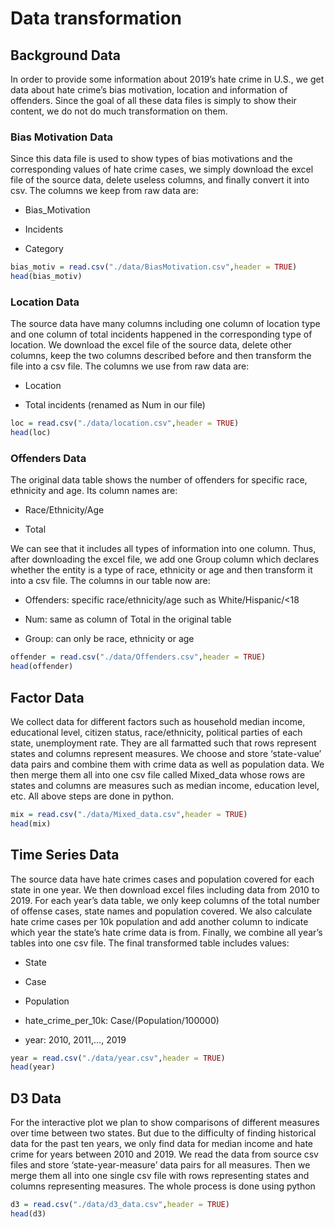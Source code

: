 # Data transformation

## Background Data


In order to provide some information about 2019's hate crime in U.S., we get data about hate crime's bias motivation, location and information of offenders. Since the goal of all these data files is simply to show their content, we do not do much transformation on them.


### Bias Motivation Data


Since this data file is used to show types of bias motivations and the corresponding values of hate crime cases, we simply download the excel file of the source data, delete useless columns, and finally convert it into csv. The columns we keep from raw data are:

* Bias_Motivation

* Incidents

* Category

```r
bias_motiv = read.csv("./data/BiasMotivation.csv",header = TRUE)
head(bias_motiv)
```

### Location Data 


The source data have many columns including one column of location type and one column of total incidents happened in the corresponding type of location. We download the excel file of the source data, delete other columns, keep the two columns described before and then transform the file into a csv file. The columns we use from raw data are:

* Location

* Total incidents (renamed as Num in our file)

```r
loc = read.csv("./data/location.csv",header = TRUE)
head(loc)
```

### Offenders Data


The original data table shows the number of offenders for specific race, ethnicity and age. Its column names are:

* Race/Ethnicity/Age

* Total



We can see that it includes all types of information into one column. Thus, after downloading the excel file, we add one Group column which declares whether the entity is a type of race, ethnicity or age and then transform it into a csv file. The columns in our table now are:

* Offenders: specific race/ethnicity/age such as White/Hispanic/<18

* Num: same as column of Total in the original table

* Group: can only be race, ethnicity or age

```r
offender = read.csv("./data/Offenders.csv",header = TRUE)
head(offender)
```

## Factor Data

We collect data for different factors such as household median income, educational level, citizen status, race/ethnicity, political parties of each state, unemployment rate. They are all farmatted such that rows represent states and columns represent measures. We choose and store 'state-value' data pairs and combine them with crime data as well as population data. We then merge them all into one csv file called Mixed_data whose rows are states and columns are measures such as median income, education level, etc. All above steps are done in python.

```r
mix = read.csv("./data/Mixed_data.csv",header = TRUE)
head(mix)
```


## Time Series Data 


The source data have hate crimes cases and population covered for each state in one year. We then download excel files including data from 2010 to 2019. For each year's data table, we only keep columns of the total number of offense cases, state names and population covered. We also calculate hate crime cases per 10k population and add another column to indicate which year the state's hate crime data is from. Finally, we combine all year's tables into one csv file. The final transformed table includes values:

* State 

* Case

* Population

* hate_crime_per_10k: Case/(Population/100000)

* year: 2010, 2011,..., 2019

```r
year = read.csv("./data/year.csv",header = TRUE)
head(year)
```

## D3 Data

For the interactive plot we plan to show comparisons of different measures over time between two states. But due to the difficulty of finding historical data for the past ten years, we only find data for median income and hate crime for years between 2010 and 2019. We read the data from source csv files and store 'state-year-measure' data pairs for all measures. Then we merge them all into one single csv file with rows representing states and columns representing measures. The whole process is done using python

```r
d3 = read.csv("./data/d3_data.csv",header = TRUE)
head(d3)
```
